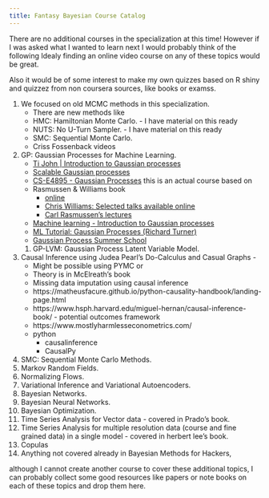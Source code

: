 ```yaml
---
title: Fantasy Bayesian Course Catalog
---
```


There are no additional courses in the specialization at this time!
However if I was asked what I wanted to learn next I would probably think of the following
Idealy finding an online video course on any of these topics would be great.

Also it would be of some interest to make my own quizzes based on R shiny and quizzez from non coursera sources, like books or examss.

1. We focused on old MCMC methods in this specialization. 
    - There are new methods like 
    - HMC: Hamiltonian Monte Carlo. - I have material on this ready
    - NUTS: No U-Turn Sampler. - I have material on this ready
    - SMC: Sequential Monte Carlo. 
    - Criss Fossenback videos 
1. GP: Gaussian Processes for Machine Learning.
    - [Ti John | Introduction to Gaussian processes](https://www.youtube.com/watch?v=aQrHZm-D6FA)
    - [Scalable Gaussian processes](https://www.youtube.com/watch?v=I9VZWIxSGUs)
    - [CS-E4895 - Gaussian Processes](https://mycourses.aalto.fi/course/view.php?id=36657) this is an actual course based on 
    - Rasmussen & Williams book 
        - [online](https://gaussianprocess.org/gpml/chapters)
        - [Chris Williams: Selected talks available online](https://homepages.inf.ed.ac.uk/ckiw/mypages/talks.html)
        - [Carl Rasmussen's lectures](https://videolectures.net/lecturer/6508/?sort=lectures_most_viewed)
    - [Machine learning - Introduction to Gaussian processes](https://www.youtube.com/watch?v=4vGiHC35j9s)
    - [ML Tutorial: Gaussian Processes (Richard Turner)](https://www.youtube.com/watch?v=92-98SYOdlY)
    - [Gaussian Process Summer School](https://www.youtube.com/@gaussianprocesssummerschoo7738)
    1. GP-LVM: Gaussian Process Latent Variable Model.
1. Causal Inference using Judea Pearl's Do-Calculus and Casual Graphs - 
    - Might be possible using PYMC or    
    - Theory is in McElreath's book
    - Missing data imputation using causal inference
    - https://matheusfacure.github.io/python-causality-handbook/landing-page.html
    - https://www.hsph.harvard.edu/miguel-hernan/causal-inference-book/ - potential outcomes framework
    - https://www.mostlyharmlesseconometrics.com/
    - python
        - causalinference
        - CausalPy
1. SMC: Sequential Monte Carlo Methods.
1. Markov Random Fields.
1. Normalizing Flows.
1. Variational Inference and Variational Autoencoders.
1. Bayesian Networks. 
1. Bayesian Neural Networks.
1. Bayesian Optimization.
1. Time Series Analysis for Vector data - covered in Prado's book.
1. Time Series Analysis for multiple resolution data (course and fine grained data) in a single model - covered in herbert lee's book.
1. Copulas
1. Anything not covered already in Bayesian Methods for Hackers,


although I cannot create another course to cover these additional topics, I can probably collect some good resources like papers or note books on each of these topics and drop them here.



